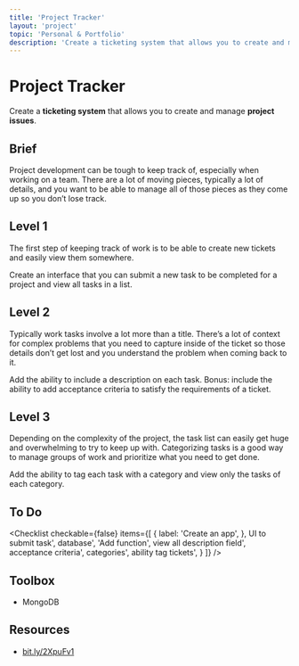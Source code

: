 ```yaml
---
title: 'Project Tracker'
layout: 'project'
topic: 'Personal & Portfolio'
description: 'Create a ticketing system that allows you to create and manage project issues.'
---
```



<ProjectHeader>

# Project Tracker

Create a <strong className="color-blue">ticketing system</strong> that allows you to create and manage <strong className="color-purple">project issues</strong>.

</ProjectHeader>

<ProjectContent>

## Brief

Project development can be tough to keep track of, especially when working on a team. There are a lot of moving pieces, typically a lot of details, and you want to be able to manage all of those pieces as they come up so you don’t lose track.

## Level 1

The first step of keeping track of work is to be able to create new tickets and easily view them somewhere.

Create an interface that you can submit a new task to be completed for a project and view all tasks in a list.

<LoginRequired>

## Level 2

Typically work tasks involve a lot more than a title. There’s a lot of context for complex problems that you need to capture inside of the ticket so those details don’t get lost and you understand the problem when coming back to it.

Add the ability to include a description on each task. Bonus: include the ability to add acceptance criteria to satisfy the requirements of a ticket.

## Level 3

Depending on the complexity of the project, the task list can easily get huge and overwhelming to try to keep up with. Categorizing tasks is a good way to manage groups of work and prioritize what you need to get done.

Add the ability to tag each task with a category and view only the tasks of each category.

</LoginRequired>

</ProjectContent>

<ProjectSidebar>

## To Do

<Checklist checkable={false} items={[
  {
 label: 'Create an app',
 },
 UI to submit task',
 database',
 'Add function',
 view all description field',
 acceptance criteria',
 categories',
 ability tag tickets',
 }
]} />

## Toolbox
- MongoDB

## Resources
- [bit.ly/2XpuFv1](https://bit.ly/2XpuFv1)

</ProjectSidebar>